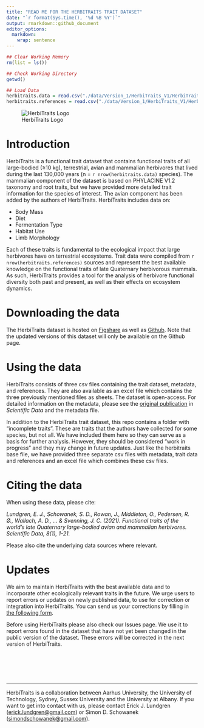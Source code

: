 ```yaml
---
title: "READ ME FOR THE HERBITRAITS TRAIT DATASET"
date: "`r format(Sys.time(), '%d %B %Y')`"
output: rmarkdown::github_document
editor_options: 
  markdown: 
    wrap: sentence
---
```


```r
## Clear Working Memory
rm(list = ls())

## Check Working Directory
getwd()

## Load Data
herbitraits.data = read.csv("./data/Version_1/HerbiTraits_V1/HerbiTraits_Data_v1.csv")
herbitraits.references = read.csv("./data/Version_1/HerbiTraits_V1/HerbiTraits_References_v1.csv")

```

![HerbiTraits Logo](./HerbiTraits_Logo.png)

# Introduction

HerbiTraits is a functional trait dataset that contains functional traits of all large-bodied (≥10 kg), terrestrial, avian and mammalian herbivores that lived during the last 130,000 years (n = `r nrow(herbitraits.data)` species).
The mammalian component of the dataset is based on PHYLACINE V1.2 taxonomy and root traits, but we have provided more detailed trait information for the species of interest.
The avian component has been added by the authors of HerbiTraits.
HerbiTraits includes data on:

-   Body Mass
-   Diet
-   Fermentation Type
-   Habitat Use
-   Limb Morphology

Each of these traits is fundamental to the ecological impact that large herbivores have on terrestrial ecosystems.
Trait data were compiled from `r nrow(herbitraits.references)` sources and represent the best available knowledge on the functional traits of late Quaternary herbivorous mammals.
As such, HerbiTraits provides a tool for the analysis of herbivore functional diversity both past and present, as well as their effects on ecosystem dynamics.
<br>

# Downloading the data

The HerbiTraits dataset is hosted on [Figshare](https://www.youtube.com/watch?v=dQw4w9WgXcQ) as well as [Github](https://github.com/MegaPast2Future/HerbiTraits).
Note that the updated versions of this dataset will only be available on the Github page.
<br>

# Using the data

HerbiTraits consists of three csv files containing the trait dataset, metadata, and references.
They are also available as an excel file which contains the three previously mentioned files as sheets.
The dataset is open-access.
For detailed information on the metadata, please see the [original publication](https://www.youtube.com/watch?v=dQw4w9WgXcQ) in *Scientific Data* and the metadata file.
<br>

In addition to the HerbiTraits trait dataset, this repo contains a folder with "incomplete traits".
These are traits that the authors have collected for some species, but not all.
We have included them here so they can serve as a basis for further analysis.
However, they should be considered "work in progress" and they may change in future updates.
Just like the herbitraits base file, we have provided three separate csv files with metadata, trait data and references and an excel file which combines these csv files.
<br>

# Citing the data

When using these data, please cite:

*Lundgren, E. J., Schowanek, S. D., Rowan, J., Middleton, O., Pedersen, R. Ø., Wallach, A. D., ... & Svenning, J. C. (2021). Functional traits of the world's late Quaternary large-bodied avian and mammalian herbivores. Scientific Data, 8(1), 1-21.*

Please also cite the underlying data sources where relevant.
<br>

# Updates

We aim to maintain HerbiTraits with the best available data and to incorporate other ecologically relevant traits in the future.
We urge users to report errors or updates on newly published data, to use for correction or integration into HerbiTraits.
You can send us your corrections by filling in [the following form](https://forms.gle/6WBK6GkrkPit9x9Y6).

Before using HerbiTraits please also check our Issues page.
We use it to report errors found in the dataset that have not yet been changed in the public version of the dataset.
These errors will be corrected in the next version of HerbiTraits.

<br> <br> <br> <br>

------------------------------------------------------------------------

<p>

HerbiTraits is a collaboration between Aarhus University, the University of Technology, Sydney, Sussex University and the University at Albany.
If you want to get into contact with us, please contact Erick J. Lundgren ([erick.lundgren\@gmail.com](mailto:erick.lundgren@gmail.com){.email}) or Simon D. Schowanek ([simondschowanek\@gmail.com](mailto:simondschowanek@gmail.com){.email}).

</p>
